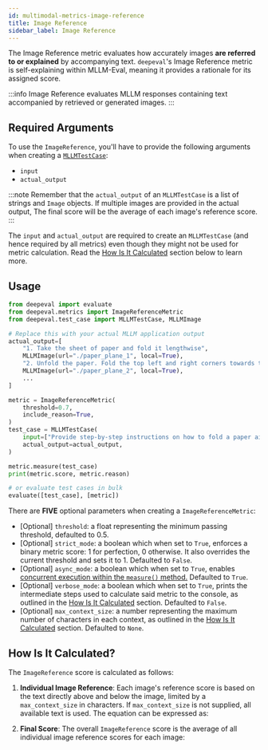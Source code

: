 ```yaml
---
id: multimodal-metrics-image-reference
title: Image Reference
sidebar_label: Image Reference
---
```


<head>
  <link
    rel="canonical"
    href="https://deepeval.com/docs/multimodal-metrics-image-reference"
  />
</head>


<MetricTagsDisplayer custom={true} multimodal={true} />

The Image Reference metric evaluates how accurately images **are referred to or explained** by accompanying text. `deepeval`'s Image Reference metric is self-explaining within MLLM-Eval, meaning it provides a rationale for its assigned score.

:::info
Image Reference evaluates MLLM responses containing text accompanied by retrieved or generated images.
:::

## Required Arguments

To use the `ImageReference`, you'll have to provide the following arguments when creating a [`MLLMTestCase`](/docs/evaluation-test-cases#mllm-test-case):

- `input`
- `actual_output`

:::note
Remember that the `actual_output` of an `MLLMTestCase` is a list of strings and `Image` objects. If multiple images are provided in the actual output, The final score will be the average of each image's reference score.
:::

The `input` and `actual_output` are required to create an `MLLMTestCase` (and hence required by all metrics) even though they might not be used for metric calculation. Read the [How Is It Calculated](#how-is-it-calculated) section below to learn more.

## Usage

```python
from deepeval import evaluate
from deepeval.metrics import ImageReferenceMetric
from deepeval.test_case import MLLMTestCase, MLLMImage

# Replace this with your actual MLLM application output
actual_output=[
    "1. Take the sheet of paper and fold it lengthwise",
    MLLMImage(url="./paper_plane_1", local=True),
    "2. Unfold the paper. Fold the top left and right corners towards the center.",
    MLLMImage(url="./paper_plane_2", local=True),
    ...
]

metric = ImageReferenceMetric(
    threshold=0.7,
    include_reason=True,
)
test_case = MLLMTestCase(
    input=["Provide step-by-step instructions on how to fold a paper airplane."],
    actual_output=actual_output,
)

metric.measure(test_case)
print(metric.score, metric.reason)

# or evaluate test cases in bulk
evaluate([test_case], [metric])
```

There are **FIVE** optional parameters when creating a `ImageReferenceMetric`:

- [Optional] `threshold`: a float representing the minimum passing threshold, defaulted to 0.5.
- [Optional] `strict_mode`: a boolean which when set to `True`, enforces a binary metric score: 1 for perfection, 0 otherwise. It also overrides the current threshold and sets it to 1. Defaulted to `False`.
- [Optional] `async_mode`: a boolean which when set to `True`, enables [concurrent execution within the `measure()` method.](/docs/metrics-introduction#measuring-metrics-in-async) Defaulted to `True`.
- [Optional] `verbose_mode`: a boolean which when set to `True`, prints the intermediate steps used to calculate said metric to the console, as outlined in the [How Is It Calculated](#how-is-it-calculated) section. Defaulted to `False`.
- [Optional] `max_context_size`: a number representing the maximum number of characters in each context, as outlined in the [How Is It Calculated](#how-is-it-calculated) section. Defaulted to `None`.

## How Is It Calculated?

The `ImageReference` score is calculated as follows:

1. **Individual Image Reference**: Each image's reference score is based on the text directly above and below the image, limited by a `max_context_size` in characters. If `max_context_size` is not supplied, all available text is used. The equation can be expressed as:

<Equation formula="R_i = f(\text{Context}_{\text{above}}, \text{Context}_{\text{below}}, \text{Image}_i)" />

2. **Final Score**: The overall `ImageReference` score is the average of all individual image reference scores for each image:

<Equation formula="O = \frac{\sum_{i=1}^n R_i}{n}" />
